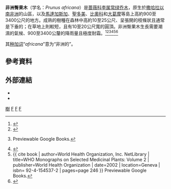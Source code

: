 {{ctm}}
{{Speciesbox
| taxon = Prunus africana
| image = Prunus africana MS 3588.jpg
| status = VU
| status_system = iucn3.1
| binomial_authority = ([[Joseph_Dalton_Hooker|Hook fil.]]) [[Cornelis_Kalkman|Kalkman]], 1965
| synonyms = 
* ''Pygeum africanum'' Hook.f.
* ''Pygeum crassifolium'' Hauman
* ''Prunus crassifolia'' 
}}

'''非洲臀果木'''（学名：''Prunus africana''）是[[蔷薇科|蔷薇科]][[李属|李属]][[常绿|常绿]][[乔木|乔木]]，原生於[[撒哈拉以南非洲|撒哈拉以南非洲]]的山區，以及[[馬達加斯加|馬達加斯加]]、[[聖多美|聖多美]]、[[比奧科|比奧科]]和[[大葛摩|大葛摩]]等島上高約900至3400公尺的地方。成熟的樹種在森林中高約10至25公尺、呈張開的枝條狀且通常是下垂的；在草地上則較短，且有10至20公尺寬的圓頂。非洲臀果木生長需要潮濕的氣候、900至3400公釐的降雨量且極度耐霜。<ref name=prunafr>{{cite web | title=Prunus africana (Hook. f.) Kalkman | work=Germplasm Resources Information Network (GRIN) Taxonomy for Plants | author=U. S. Department of Agriculture (USDA) | url=http://www.ars-grin.gov/cgi-bin/npgs/html/taxon.pl?29828 | format=html | accessdate=2008-03-14 | archive-date=2012-10-10 | archive-url=https://web.archive.org/web/20121010010948/http://www.ars-grin.gov/cgi-bin/npgs/html/taxon.pl?29828 | dead-url=no }}</ref><ref name=pygafr>{{cite web | title=Pygeum africanum Hook. f. | work=Germplasm Resources Information Network (GRIN) Taxonomy for Plants | author=U. S. Department of Agriculture (USDA) | url=http://www.ars-grin.gov/cgi-bin/npgs/html/taxon.pl?30392 | format=html | deadurl=yes | archiveurl=https://web.archive.org/web/20121010011001/http://www.ars-grin.gov/cgi-bin/npgs/html/taxon.pl?30392 | archivedate=2012-10-10 }} </ref><ref>{{cite book | first=Najma | last=Dharani | title=Field Guide to Common Trees and Shrubs of East Africa | publisher=New Holland | date=2002 | isbn= 1-86872-640-1 | pages=page 150}} Previewable Google Books. </ref><ref name=sustain>{{cite web | last=Cunningham | first=A.B. | coauthors=Mbenkum, F.T. | title=Sustainability of harvesting Prunus africana bark in Cameroon: A medicinal plant in international trade | work=People and Plants working papers | publisher=Division of Ecological Sciences, UNESCO | date=May 1993 | url=http://peopleandplants.org/whatweproduce/Workingpapers/pdf/wp2.pdf | format=pdf | access-date=2008-03-14 | archive-url=https://web.archive.org/web/20070928100401/http://peopleandplants.org/whatweproduce/Workingpapers/pdf/wp2.pdf | archive-date=2007-09-28 | dead-url=yes }}</ref><ref name=who>{{ cite book | author=World Health Organization, Inc. NetLibrary | title=WHO Monographs on Selected Medicinal Plants: Volume 2 | publisher=World Health Organization | date=2002 | location=Geneva | isbn= 92-4-154537-2 | pages=page 246 }} Previewable Google Books.</ref><ref>{{cite web | last=Nonjinge | first=Siyabulela | title=Prunus africana (Hook. f.) Kalkman | work=PlantZAfrica.com | publisher=South African National Biodiversity Institute | date=October 2006 | url=http://www.plantzafrica.com/plantnop/prunusafri.htm | format=html }}</ref>

其[[种加词|种加词]]“''africana''”意为“非洲的”。

== 參考資料 ==
{{Wikispecies|Prunus africana}}
{{Wikispecies|Cornelis Kalkman}}
{{Commons|Prunus africana}}
{{reflist}}

== 外部連結 ==
* {{cite web | author=Dailey, Bryan W. | coauthors=Fernandes, Erick C.M | title=The Effect of Ecological Conditions on Density and Growth of Prunus africana Seedlings in Madagascar | publisher=Cornell University | url=http://www.css.cornell.edu/research/prunus/ | format=html | accessdate=2008-03-14 | archive-date=2009-03-17 | archive-url=https://web.archive.org/web/20090317070728/http://www.css.cornell.edu/research/prunus/ | dead-url=no }}
* {{cite web | title=Prunus africana | format=pdf | url=http://www.wwf.org.uk/filelibrary/pdf/pafricana.pdf | author=WWF | deadurl=yes | archiveurl=https://web.archive.org/web/20060925173554/http://www.wwf.org.uk/filelibrary/pdf/pafricana.pdf | archivedate=2006-09-25 }}

{{Taxonbar}}
[[Category:藥用植物|樹]]
[[Category:臀果木属|F]]
[[Category:馬達加斯加植物|F]]
[[Category:1965年描述的植物|F]]